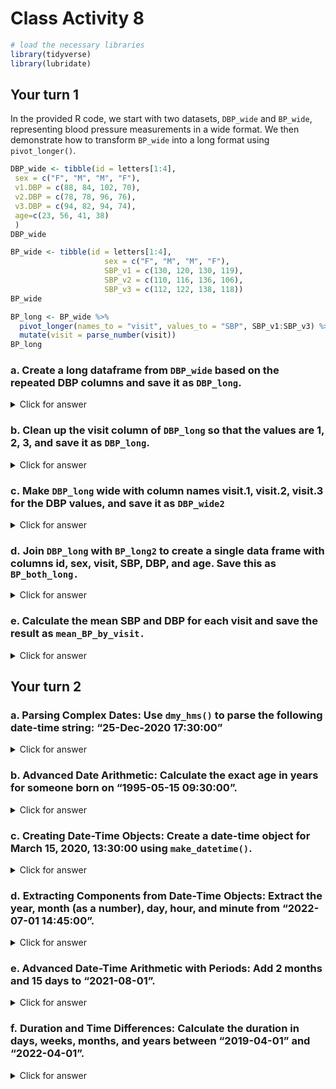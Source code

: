 # Class Activity 8

```r
# load the necessary libraries
library(tidyverse)
library(lubridate)
```

## Your turn 1

In the provided R code, we start with two datasets, `DBP_wide` and `BP_wide`, representing blood pressure measurements in a wide format. We then demonstrate how to transform `BP_wide` into a long format using `pivot_longer()`.

```r
DBP_wide <- tibble(id = letters[1:4],
 sex = c("F", "M", "M", "F"),
 v1.DBP = c(88, 84, 102, 70),
 v2.DBP = c(78, 78, 96, 76),
 v3.DBP = c(94, 82, 94, 74),
 age=c(23, 56, 41, 38)
 )
DBP_wide
```


```r
BP_wide <- tibble(id = letters[1:4],
                     sex = c("F", "M", "M", "F"),
                     SBP_v1 = c(130, 120, 130, 119),
                     SBP_v2 = c(110, 116, 136, 106),
                     SBP_v3 = c(112, 122, 138, 118))
BP_wide
```


```r
BP_long <- BP_wide %>% 
  pivot_longer(names_to = "visit", values_to = "SBP", SBP_v1:SBP_v3) %>% 
  mutate(visit = parse_number(visit))
BP_long
```


### a. Create a long dataframe from `DBP_wide` based on the repeated DBP columns and save it as `DBP_long`.


<details>
<summary class="answer">Click for answer</summary>
*Answer:*

```r
DBP_long <- DBP_wide %>%
  pivot_longer(names_to = "visit",
               values_to = "DBP",
               cols = v1.DBP:v3.DBP)
DBP_long
```

</details>

### b. Clean up the visit column of `DBP_long` so that the values are 1, 2, 3, and save it as `DBP_long`.


<details>
<summary class="answer">Click for answer</summary>
*Answer:*

```r
DBP_long <- DBP_long %>%
  mutate(visit = parse_number(visit))
DBP_long
```

</details>

### c. Make `DBP_long` wide with column names visit.1, visit.2, visit.3 for the DBP values, and save it as `DBP_wide2`


<details>
<summary class="answer">Click for answer</summary>
*Answer:*
```r
DBP_wide2 <- DBP_long %>% 
  pivot_wider(names_from = "visit",
              values_from = "DBP",
              names_prefix = "visit.")
DBP_wide2
```

</details>

### d. Join `DBP_long` with `BP_long2` to create a single data frame with columns id, sex, visit, SBP, DBP, and age. Save this as `BP_both_long.`


<details>
<summary class="answer">Click for answer</summary>
*Answer:*
```r
BP_both_long <- left_join(BP_long, DBP_long, by = c("id", "sex", "visit"))
BP_both_long
```

</details>

### e. Calculate the mean SBP and DBP for each visit and save the result as `mean_BP_by_visit.`

<details>
<summary class="answer">Click for answer</summary>
*Answer:*
```r
mean_BP_by_visit <- BP_both_long %>%
  group_by(visit) %>%
  summarize(mean_SBP = mean(SBP),
            mean_DBP = mean(DBP))
mean_BP_by_visit
```

</details>

## Your turn 2


### a. Parsing Complex Dates: Use `dmy_hms()` to parse the following date-time string: "25-Dec-2020 17:30:00"


<details>
<summary class="answer">Click for answer</summary>
*Answer:*
```r
parsed_date <- dmy_hms("25-Dec-2020 17:30:00")
parsed_date
```

</details>


### b. Advanced Date Arithmetic: Calculate the exact age in years for someone born on "1995-05-15 09:30:00".

<details>
<summary class="answer">Click for answer</summary>
*Answer:*

```r
dob <- ymd_hms("1995-05-15 09:30:00")
exact_age <- as.duration(interval(dob, now())) / dyears(1)
exact_age
```

</details>


### c. Creating Date-Time Objects: Create a date-time object for March 15, 2020, 13:30:00 using `make_datetime()`.

<details>
<summary class="answer">Click for answer</summary>
*Answer:*
```r
new_date_time <- make_datetime(2020, 3, 15, 13, 30, 0)
new_date_time
```

</details>

### d. Extracting Components from Date-Time Objects: Extract the year, month (as a number), day, hour, and minute from "2022-07-01 14:45:00".

<details>
<summary class="answer">Click for answer</summary>
*Answer:*
```r
example_date_time <- ymd_hms("2022-07-01 14:45:00")
extracted_components <- tibble(
  year = year(example_date_time),
  month = month(example_date_time),
  day = day(example_date_time),
  hour = hour(example_date_time),
  minute = minute(example_date_time)
)
extracted_components
```

</details>


### e. Advanced Date-Time Arithmetic with Periods: Add 2 months and 15 days to "2021-08-01".

<details>
<summary class="answer">Click for answer</summary>
*Answer:*
```r
initial_date <- ymd("2021-08-01")
new_date <- initial_date + months(2) + days(15)
new_date
```

</details>

### f. Duration and Time Differences: Calculate the duration in days, weeks, months, and years between "2019-04-01" and "2022-04-01".

<details>
<summary class="answer">Click for answer</summary>
*Answer:*
```r
start_date <- ymd("2019-04-01")
end_date <- ymd("2022-04-01")
time_diff <- end_date - start_date
duration_days <- as.duration(time_diff)
duration_weeks <- duration_days / dweeks(1)
duration_months <- duration_days / dmonths(1)
duration_years <- duration_days / dyears(1)

duration_results <- tibble(
  days = duration_days,
  weeks = duration_weeks,
  months = duration_months,
  years = duration_years
)
duration_results
```

</details>

